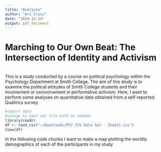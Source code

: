 ```yaml
---
title: "Analyses"
author: "Ari Cross"
date: "2024-11-14"
output: pdf_document
---
```


# **Marching to Our Own Beat: The Intersection of Identity and Activism**

\
This is a study conducted by a course on political psychology within the Psychology Department at Smith College. The aim of this study is to examine the political attitudes of Smith College students and their involvement or uninvolvement in performative activism. Here, I want to perform some analyses on quantitative data obtained from a self-reported Qualtrics survey

```r
#import data
#change to your own file path as needed
library(readr)
df <- read_csv("~/Downloads/PSY 375 Data Set - Sheet1.csv")
View(df)
```

In the following code chunks I want to make a map plotting the worldly demographics of each of the participants in my study
